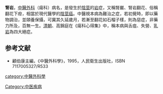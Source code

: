 {{Medical}}
'''腎岩'''，[[中醫外科|中醫外科]]（瘍科）病名，是發生於[[陰莖|陰莖]]的[[岩|岩]]症，又稱腎巌、腎岩翻花、俗稱翻花下疳，相當於現代醫學的[[陰莖癌|陰莖癌]]。中醫視本病為難治之症，若初覺時，即以藥物調治，並頤養保攝，可冀其久延歲月，若漸至翻花如石榴子樣，則為惡症，非藥力所及，百無一生。[[清朝|清朝]]、高錦庭在《瘍科心得集》中，稱本病與舌疽、失營、[[乳岩|乳岩]]為四大絕症。

==参考文献==
<div class="references-small">
<references />
</div>
*顧伯康主編，《中醫外科學》，1995，人民衛生出版社，ISBN 7117005327/R533
[[category:中醫外科學|category:中醫外科學]]
[[Category:中医疾病|Category:中医疾病]]
{{CN-med-stub}}